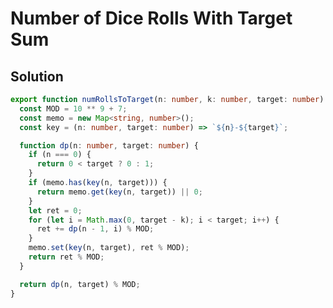 # Number of Dice Rolls With Target Sum

## Solution

```typescript filename="solution.ts" copy 
export function numRollsToTarget(n: number, k: number, target: number): number {
  const MOD = 10 ** 9 + 7;
  const memo = new Map<string, number>();
  const key = (n: number, target: number) => `${n}-${target}`;

  function dp(n: number, target: number) {
    if (n === 0) {
      return 0 < target ? 0 : 1;
    }
    if (memo.has(key(n, target))) {
      return memo.get(key(n, target)) || 0;
    }
    let ret = 0;
    for (let i = Math.max(0, target - k); i < target; i++) {
      ret += dp(n - 1, i) % MOD;
    }
    memo.set(key(n, target), ret % MOD);
    return ret % MOD;
  }

  return dp(n, target) % MOD;
}
```